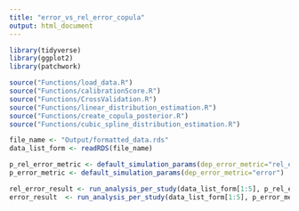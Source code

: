```yaml
---
title: "error_vs_rel_error_copula"
output: html_document
---
```


```r
library(tidyverse)
library(ggplot2)
library(patchwork)

source("Functions/load_data.R")
source("Functions/calibrationScore.R")
source("Functions/CrossValidation.R")
source("Functions/linear_distribution_estimation.R")
source("Functions/create_copula_posterior.R")
source("Functions/cubic_spline_distribution_estimation.R")

file_name <- "Output/formatted_data.rds"
data_list_form <- readRDS(file_name)

```

```r
p_rel_error_metric <- default_simulation_params(dep_error_metric="rel_error")
p_error_metric <- default_simulation_params(dep_error_metric="error")

rel_error_result <- run_analysis_per_study(data_list_form[1:5], p_rel_error_metric)
error_result  <- run_analysis_per_study(data_list_form[1:5], p_error_metric)

```


